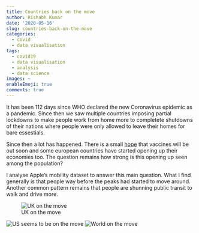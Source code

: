 ```yaml
---
title: Countries back on the move
author: Rishabh Kumar
date: '2020-05-16'
slug: countries-back-on-the-move
categories:
  - covid
  - data visualisation
tags:
  - covid19
  - data visualisation
  - analysis
  - data science
images: ~
enableEmoji: true
comments: true
---
```

It has been 112 days since WHO declared the new Coronavirus epidemic as a pandemic. Since then we saw multiple countries imposing partial lockdowns to make people work from home more to completete shutdowns of their nations where people were only allowed to leave their homes for bare essestials.

Since then a lot has happened. There is a small [hope](ft.com) that vaccines will be out soon and some european countries have started opening up their economies too. The question remains how strong is this opening up seen among the population? 

I analyse Apple's mobility dataset to answer this main question. What I find generally is that people way before the peaks had started to move around. Another common pattern remains that people are shunning public transit to walk and drive more.


![UK on the move](/post/2020-05-16-countries-back-on-the-move_files/tvl_uk.svg)

![US seems to be on the move](/post/2020-05-16-countries-back-on-the-move_files/tvl_us.png)
![World on the move](/post/2020-05-16-countries-back-on-the-move_files/tvl_wld.png)